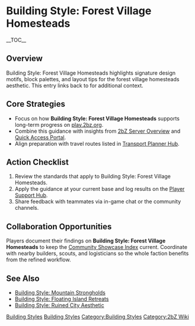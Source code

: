 {{Short description|Building Style: Forest Village Homesteads highlights signature design motifs, block palettes, and layout tips for the forest village homesteads aesthetic}}
= Building Style: Forest Village Homesteads =
{{2bZ Navbox}}
__TOC__

== Overview ==
Building Style: Forest Village Homesteads highlights signature design motifs, block
palettes, and layout tips for the forest village homesteads aesthetic. This entry links
back to [[Category:Building Styles|Building Styles]] for additional context.

== Core Strategies ==
* Focus on how '''Building Style: Forest Village Homesteads''' supports long-term progress on [[play.2bz.org]].
* Combine this guidance with insights from [[2bZ Server Overview]] and [[Quick Access Portal]].
* Align preparation with travel routes listed in [[Transport Planner Hub]].

== Action Checklist ==
# Review the [[Category:Building Styles|Building Styles]] standards that apply to Building Style: Forest Village Homesteads.
# Apply the guidance at your current base and log results on the [[Player Support Hub]].
# Share feedback with teammates via in-game chat or the community channels.

== Collaboration Opportunities ==
Players document their findings on '''Building Style: Forest Village Homesteads''' to keep
the [[Community Showcase Index]] current. Coordinate with nearby builders, scouts, and
logisticians so the whole faction benefits from the refined workflow.

== See Also ==
* [[Building Style: Mountain Strongholds]]
* [[Building Style: Floating Island Retreats]]
* [[Building Style: Ruined City Aesthetic]]

[[Category:Building Styles]]
[[Category:2bZ Wiki]]
